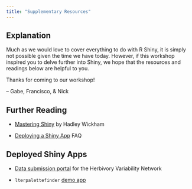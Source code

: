 ```yaml
---
title: "Supplementary Resources"
---
```


## Explanation

Much as we would love to cover everything to do with R Shiny, it is simply not possible given the time we have today. However, if this workshop inspired you to delve further into Shiny, we hope that the resources and readings below are helpful to you.

Thanks for coming to our workshop!

-- Gabe, Francisco, & Nick

## Further Reading

- [Mastering Shiny](https://mastering-shiny.org/basic-app.html) by Hadley Wickham

- [Deploying a Shiny App](https://shiny.rstudio.com/deploy/) FAQ

## Deployed Shiny Apps

- [Data submission portal](https://herbvar.shinyapps.io/data_portal_actual/) for the Herbivory Variability Network

- `lterpalettefinder` [demo app](https://cosima.nceas.ucsb.edu/lterpalettefinder-shiny/)

